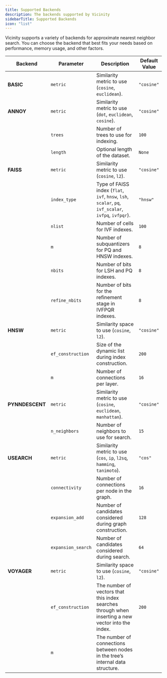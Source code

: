 ```yaml
---
title: Supported Backends
description: The backends supported by Vicinity
sidebarTitle: Supported Backends
icon: "list"
---
```


Vicinity supports a variety of backends for approximate nearest neighbor search.
You can choose the backend that best fits your needs based on performance, memory usage, and other factors.




| Backend         | Parameter           | Description                                                                                   | Default Value       |
|-----------------|---------------------|-----------------------------------------------------------------------------------------------|---------------------|
| **BASIC**       | `metric`            | Similarity metric to use (`cosine`, `euclidean`).                                             | `"cosine"`          |
| **ANNOY**       | `metric`            | Similarity metric to use (`dot`, `euclidean`, `cosine`).                                      | `"cosine"`          |
|                 | `trees`             | Number of trees to use for indexing.                                                          | `100`               |
|                 | `length`            | Optional length of the dataset.                                                               | `None`              |
| **FAISS**       | `metric`            | Similarity metric to use (`cosine`, `l2`).                                                    | `"cosine"`          |
|                 | `index_type`        | Type of FAISS index (`flat`, `ivf`, `hnsw`, `lsh`, `scalar`, `pq`, `ivf_scalar`, `ivfpq`, `ivfpqr`). | `"hnsw"`           |
|                 | `nlist`             | Number of cells for IVF indexes.                                                              | `100`               |
|                 | `m`                 | Number of subquantizers for PQ and HNSW indexes.                                              | `8`                 |
|                 | `nbits`             | Number of bits for LSH and PQ indexes.                                                        | `8`                 |
|                 | `refine_nbits`      | Number of bits for the refinement stage in IVFPQR indexes.                                    | `8`                 |
| **HNSW**        | `metric`            | Similarity space to use (`cosine`, `l2`).                                                     | `"cosine"`          |
|                 | `ef_construction`   | Size of the dynamic list during index construction.                                           | `200`               |
|                 | `m`                 | Number of connections per layer.                                                              | `16`                |
| **PYNNDESCENT** | `metric`            | Similarity metric to use (`cosine`, `euclidean`, `manhattan`).                                | `"cosine"`          |
|                 | `n_neighbors`       | Number of neighbors to use for search.                                                        | `15`                |
| **USEARCH**     | `metric`            | Similarity metric to use (`cos`, `ip`, `l2sq`, `hamming`, `tanimoto`).                        | `"cos"`             |
|                 | `connectivity`      | Number of connections per node in the graph.                                                  | `16`                |
|                 | `expansion_add`     | Number of candidates considered during graph construction.                                    | `128`               |
|                 | `expansion_search`  | Number of candidates considered during search.                                                | `64`                |
| **VOYAGER**        | `metric`            | Similarity space to use (`cosine`, `l2`).                                                     | `"cosine"`          |
|                 | `ef_construction`   | The number of vectors that this index searches through when inserting a new vector into the index.                                           | `200`               |
|                 | `m`                 | The number of connections between nodes in the tree’s internal data structure.                                 